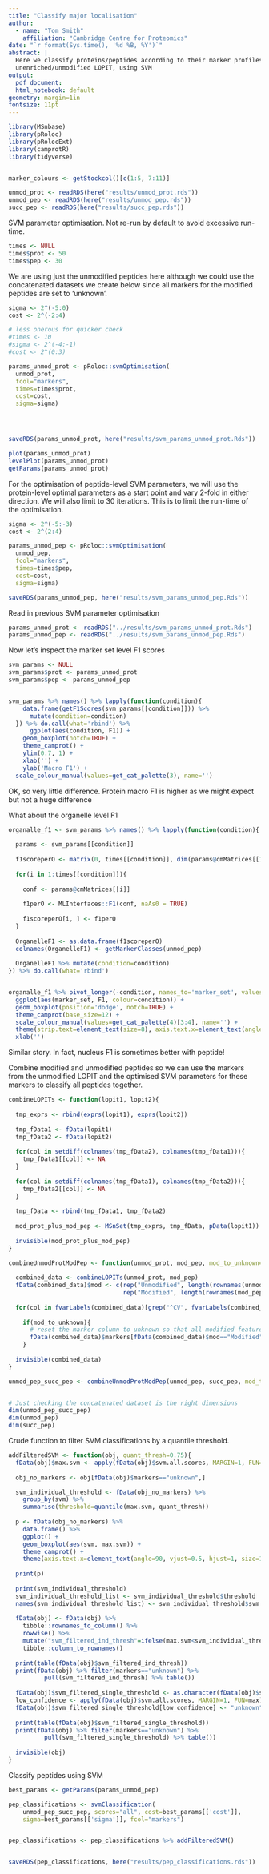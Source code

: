```yaml
---
title: "Classify major localisation"
author:
  - name: "Tom Smith"
    affiliation: "Cambridge Centre for Proteomics"
date: "`r format(Sys.time(), '%d %B, %Y')`"
abstract: | 
  Here we classify proteins/peptides according to their marker profiles in the
  unenriched/unmodified LOPIT, using SVM
output:
  pdf_document:
  html_notebook: default
geometry: margin=1in
fontsize: 11pt
---
```




```r
library(MSnbase)
library(pRoloc)
library(pRolocExt)
library(camprotR)
library(tidyverse)


marker_colours <- getStockcol()[c(1:5, 7:11)]
```

```r
unmod_prot <- readRDS(here("results/unmod_prot.rds"))
unmod_pep <- readRDS(here("results/unmod_pep.rds"))
succ_pep <- readRDS(here("results/succ_pep.rds"))

```




SVM parameter optimisation. Not re-run by default to avoid excessive run-time.
```r
times <- NULL
times$prot <- 50
times$pep <- 30

```

We are using just the unmodified peptides here although we could use the concatenated datasets we create below since all markers for the modified peptides are set to 'unknown'.
```r

sigma <- 2^(-5:0)
cost <- 2^(-2:4)

# less onerous for quicker check
#times <- 10
#sigma <- 2^(-4:-1)
#cost <- 2^(0:3)

params_unmod_prot <- pRoloc::svmOptimisation(
  unmod_prot,
  fcol="markers",
  times=times$prot,
  cost=cost,
  sigma=sigma)




saveRDS(params_unmod_prot, here("results/svm_params_unmod_prot.Rds"))

plot(params_unmod_prot)
levelPlot(params_unmod_prot)
getParams(params_unmod_prot)


```

For the optimisation of peptide-level SVM parameters, we will use the protein-level optimal parameters as a start point and vary 2-fold in either direction. We will also limit to 30 iterations. This is to limit the run-time of the optimisation.
```r

sigma <- 2^(-5:-3)
cost <- 2^(2:4)

params_unmod_pep <- pRoloc::svmOptimisation(
  unmod_pep,
  fcol="markers",
  times=times$pep,
  cost=cost,
  sigma=sigma)

saveRDS(params_unmod_pep, here("results/svm_params_unmod_pep.Rds"))
```


Read in previous SVM parameter optimisation
```r
params_unmod_prot <- readRDS("../results/svm_params_unmod_prot.Rds")
params_unmod_pep <- readRDS("../results/svm_params_unmod_pep.Rds")

```

Now let's inspect the marker set level F1 scores
```r
svm_params <- NULL
svm_params$prot <- params_unmod_prot
svm_params$pep <- params_unmod_pep


svm_params %>% names() %>% lapply(function(condition){
    data.frame(getF1Scores(svm_params[[condition]])) %>%
      mutate(condition=condition)
  }) %>% do.call(what='rbind') %>%
      ggplot(aes(condition, F1)) +
    geom_boxplot(notch=TRUE) +
    theme_camprot() +
    ylim(0.7, 1) +
    xlab('') +
    ylab('Macro F1') +
  scale_colour_manual(values=get_cat_palette(3), name='')
```

OK, so very little difference. Protein macro F1 is higher as we might expect but not a huge difference

What about the organelle level F1
```r

organalle_f1 <- svm_params %>% names() %>% lapply(function(condition){
  
  params <- svm_params[[condition]]
  
  f1scoreperO <- matrix(0, times[[condition]], dim(params@cmMatrices[[1]])[1])
  
  for(i in 1:times[[condition]]){
    
    conf <- params@cmMatrices[[i]]
    
    f1perO <- MLInterfaces::F1(conf, naAs0 = TRUE)
    
    f1scoreperO[i, ] <- f1perO
  }
  
  OrganelleF1 <- as.data.frame(f1scoreperO)
  colnames(OrganelleF1) <- getMarkerClasses(unmod_pep)
  
  OrganelleF1 %>% mutate(condition=condition) 
}) %>% do.call(what='rbind')


organalle_f1 %>% pivot_longer(-condition, names_to='marker_set', values_to='F1') %>%
  ggplot(aes(marker_set, F1, colour=condition)) +
  geom_boxplot(position='dodge', notch=TRUE) +
  theme_camprot(base_size=12) +
  scale_colour_manual(values=get_cat_palette(4)[3:4], name='') +
  theme(strip.text=element_text(size=8), axis.text.x=element_text(angle=45, hjust=1, vjust=1), aspect.ratio=0.2) +
  xlab('')
```  

Similar story. In fact, nucleus F1 is sometimes better with peptide!


Combine modified and unmodified peptides so we can use the markers from the unmodified LOPIT and the optimised SVM parameters for these markers to classify all peptides together.
```r
combineLOPITs <- function(lopit1, lopit2){
  
  tmp_exprs <- rbind(exprs(lopit1), exprs(lopit2))
  
  tmp_fData1 <- fData(lopit1)
  tmp_fData2 <- fData(lopit2)
  
  for(col in setdiff(colnames(tmp_fData2), colnames(tmp_fData1))){
    tmp_fData1[[col]] <- NA
  }
  
  for(col in setdiff(colnames(tmp_fData1), colnames(tmp_fData2))){
    tmp_fData2[[col]] <- NA
  }
  
  tmp_fData <- rbind(tmp_fData1, tmp_fData2)
  
  mod_prot_plus_mod_pep <- MSnSet(tmp_exprs, tmp_fData, pData(lopit1))
  
  invisible(mod_prot_plus_mod_pep)
}

combineUnmodProtModPep <- function(unmod_prot, mod_pep, mod_to_unknown=FALSE){
  
  combined_data <- combineLOPITs(unmod_prot, mod_pep)
  fData(combined_data)$mod <- c(rep("Unmodified", length(rownames(unmod_prot))),
                                rep("Modified", length(rownames(mod_pep))))
  
  for(col in fvarLabels(combined_data)[grep("^CV", fvarLabels(combined_data))])
    
    if(mod_to_unknown){
      # reset the marker column to unknown so that all modified features can be classified  
      fData(combined_data)$markers[fData(combined_data)$mod=="Modified"] <- "unknown"
    }
  
  invisible(combined_data)
}

unmod_pep_succ_pep <- combineUnmodProtModPep(unmod_pep, succ_pep, mod_to_unknown=TRUE)


# Just checking the concatenated dataset is the right dimensions
dim(unmod_pep_succ_pep)
dim(unmod_pep)
dim(succ_pep)
```
Crude function to filter SVM classifications by a quantile threshold.
```r
addFilteredSVM <- function(obj, quant_thresh=0.75){
  fData(obj)$max.svm <- apply(fData(obj)$svm.all.scores, MARGIN=1, FUN=max)
  
  obj_no_markers <- obj[fData(obj)$markers=="unknown",]

  svm_individual_threshold <- fData(obj_no_markers) %>%
    group_by(svm) %>%
    summarise(threshold=quantile(max.svm, quant_thresh))
    
  p <- fData(obj_no_markers) %>%
    data.frame() %>%
    ggplot() +
    geom_boxplot(aes(svm, max.svm)) +
    theme_camprot() +
    theme(axis.text.x=element_text(angle=90, vjust=0.5, hjust=1, size=10))
  
  print(p)
  
  print(svm_individual_threshold)
  svm_individual_threshold_list <- svm_individual_threshold$threshold
  names(svm_individual_threshold_list) <- svm_individual_threshold$svm
  
  fData(obj) <- fData(obj) %>%
    tibble::rownames_to_column() %>%
    rowwise() %>%
    mutate("svm_filtered_ind_thresh"=ifelse(max.svm<svm_individual_threshold_list[[svm]], "unknown", as.character(svm))) %>%
    tibble::column_to_rownames()
  
  print(table(fData(obj)$svm_filtered_ind_thresh))
  print(fData(obj) %>% filter(markers=="unknown") %>%
          pull(svm_filtered_ind_thresh) %>% table())
  
  fData(obj)$svm_filtered_single_threshold <- as.character(fData(obj)$svm)
  low_confidence <- apply(fData(obj)$svm.all.scores, MARGIN=1, FUN=max)<0.9
  fData(obj)$svm_filtered_single_threshold[low_confidence] <- "unknown"
  
  print(table(fData(obj)$svm_filtered_single_threshold))
  print(fData(obj) %>% filter(markers=="unknown") %>%
          pull(svm_filtered_single_threshold) %>% table())
  
  invisible(obj)
}


```

Classify peptides using SVM
```r

best_params <- getParams(params_unmod_pep)

pep_classifications <- svmClassification(
    unmod_pep_succ_pep, scores="all", cost=best_params[['cost']],
    sigma=best_params[['sigma']], fcol="markers")


pep_classifications <- pep_classifications %>% addFilteredSVM()


saveRDS(pep_classifications, here("results/pep_classifications.rds"))
```


